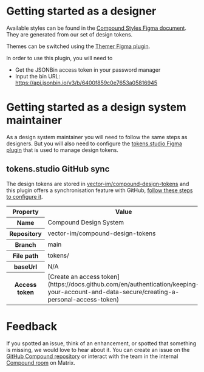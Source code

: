 
<Meta title="Design/: Get started" />

# Getting started as a designer

Available styles can be found in the [Compound Styles Figma document](https://www.figma.com/file/PpKepmHKGikp33Ql7iivbn/Compound-Styles?node-id=22%3A2763&t=UAtRgYRpQ2xofvM3-1).
They are generated from our set of design tokens.

Themes can be switched using the [Themer Figma plugin](https://www.figma.com/community/plugin/731176732337510831/Themer).

In order to use this plugin, you will need to

- Get the JSONBin access token in your password manager
- Input the bin URL: https://api.jsonbin.io/v3/b/6400f859c0e7653a05816945

# Getting started as a design system maintainer

As a design system maintainer you will need to follow the same steps as designers.
But you will also need to configure the [tokens.studio Figma plugin](https://www.figma.com/community/plugin/843461159747178978)
that is used to manage design tokens.

## tokens.studio GitHub sync

The design tokens are stored in [vector-im/compound-design-tokens](https://github.com/vector-im/compound-design-tokens)
and this plugin offers a synchronisation feature with GitHub, [follow these steps to configure it](https://docs.tokens.studio/sync/github).

<table>
  <tbody>
    <tr>
      <th>Property</th>
      <th>Value</th>
    </tr>
    <tr>
      <th>Name</th>
      <td>Compound Design System</td>
    </tr>
    <tr>
      <th>Repository</th>
      <td>vector-im/compound-design-tokens</td>
    </tr>
    <tr>
      <th>Branch</th>
      <td>main</td>
    </tr>
    <tr>
      <th>File path</th>
      <td>tokens/</td>
    </tr>
    <tr>
      <th>baseUrl</th>
      <td>N/A</td>
    </tr>
    <tr>
      <th>Access token</th>
      <td>
        [Create an access
        token](https://docs.github.com/en/authentication/keeping-your-account-and-data-secure/creating-a-personal-access-token)
      </td>
    </tr>
  </tbody>
</table>

# Feedback

If you spotted an issue, think of an enhancement, or spotted that something is missing,
we would love to hear about it. You can create an issue on the [GitHub Compound repository](https://github.com/vector-im/compound/issues/new)
or interact with the team in the internal [Compound room](https://matrix.to/#/#compound:matrix.org) on Matrix.
